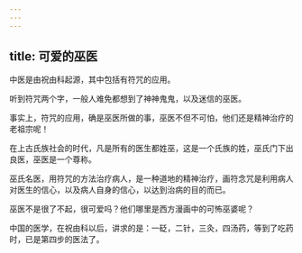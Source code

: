 ```yaml
---
---
---
```

title: 可爱的巫医
---




中医是由祝由科起源，其中包括有符咒的应用。

听到符咒两个字，一般人难免都想到了神神鬼鬼，以及迷信的巫医。

事实上，符咒的应用，确是巫医所做的事，巫医不但不可怕，他们还是精神治疗的老祖宗呢！

在上古氏族社会的时代，凡是所有的医生都姓巫，这是一个氏族的姓，巫氏门下出良医，巫医是一个尊称。

巫氏名医，用符咒的方法治疗病人，是一种道地的精神治疗，画符念咒是利用病人对医生的信心，以及病人自身的信心，以达到治病的目的而已。

巫医不是很了不起，很可爱吗？他们哪里是西方漫画中的可怖巫婆呢？

中国的医学，在祝由科以后，讲求的是：一砭，二针，三灸，四汤药，等到了吃药时，已是第四步的医法了。